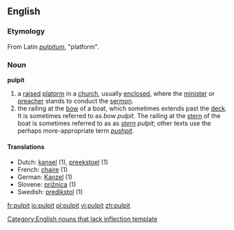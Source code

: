==English==

===Etymology===
From Latin ''[[pulpitum]]'', "platform".

===Noun===
'''pulpit'''[[Category:English nouns that lack inflection template]]

# a [[raised]] [[platorm]] in a [[church]], usually [[enclosed]], where the [[minister]] or [[preacher]] stands to conduct the [[sermon]].
# the railing at the [[bow]] of a boat, which sometimes extends past the [[deck]].  It is sometimes referred to as ''bow'' ''pulpit''.  The railing at the [[stern]] of the boat is sometimes referred to as as ''[[stern]]'' ''pulpit''; other texts use the perhaps more-appropriate term ''[[pushpit]]''.

====Translations====
*Dutch: [[kansel]] {{m}} (1), [[preekstoel]] {{m}} (1)
*French: [[chaire]] {{f}} (1)
*German: [[Kanzel]] {{f}} (1)
*Slovene: [[prižnica]] {{f}} (1)
*Swedish: [[predikstol]] {{f}} (1)

[[fr:pulpit]]
[[io:pulpit]]
[[pl:pulpit]]
[[vi:pulpit]]
[[zh:pulpit]]